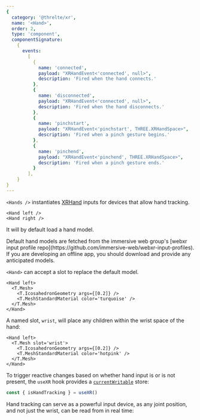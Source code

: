 ```yaml
---
{
  category: '@threlte/xr',
  name: '<Hand>',
  order: 2,
  type: 'component',
  componentSignature:
    {
      events:
        [
          {
            name: 'connected',
            payload: "XRHandEvent<'connected', null>",
            description: 'Fired when the hand connects.'
          },
          {
            name: 'disconnected',
            payload: "XRHandEvent<'connected', null>",
            description: 'Fired when the hand disconnects.'
          },
          {
            name: 'pinchstart',
            payload: "XRHandEvent<'pinchstart', THREE.XRHandSpace>",
            description: 'Fired when a pinch gesture begins.'
          },
          {
            name: 'pinchend',
            payload: "XRHandEvent<'pinchend', THREE.XRHandSpace>",
            description: 'Fired when a pinch gesture ends.'
          }
        ],
    }
}
---
```


`<Hands />` instantiates [XRHand](https://developer.mozilla.org/en-US/docs/Web/API/XRHand) inputs for devices that allow hand tracking.

```svelte
<Hand left />
<Hand right />
```

It will by default load a hand model.

<Tip type="warning">
  Default hand models are fetched from the immersive web group's [webxr input profile repo](https://github.com/immersive-web/webxr-input-profiles). If you are developing an offline app, you should download and provide any anticipated models.
</Tip>

`<Hand>` can accept a slot to replace the default model.

```svelte {2-5}+
<Hand left>
  <T.Mesh>
    <T.IcosahedronGeometry args={[0.2]} />
    <T.MeshStandardMaterial color='turquoise' />
  </T.Mesh>
</Hand>
```

A named slot, `wrist`, will place any children within the wrist space of the hand:

```svelte
<Hand left>
  <T.Mesh slot='wrist'>
    <T.IcosahedronGeometry args={[0.2]} />
    <T.MeshStandardMaterial color='hotpink' />
  </T.Mesh>
</Hand>
```

To trigger reactive changes based on whether hand input is or is not present, the `useXR` hook provides a [`currentWritable`](https://localhost:4321/docs/reference/core/utilities#currentwritable) store:

```ts
const { isHandTracking } = useXR()
```

Hand tracking can serve as a powerful input device, as any joint position, and not just the wrist, can be read from in real time:

<Example path="xr/hands" />
